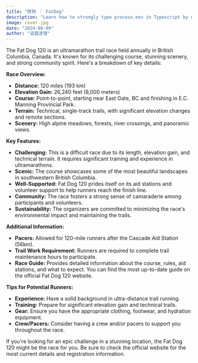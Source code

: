 ```yaml
---
title: "胖狗 ｜ FatDog"
description: "Learn how to strongly type process.env in Typescript by either augmentng global type or validating it at runtime with t3-env."
image: cover.jpg
date: "2024-08-09"
author: "追雲逐雪"
---
```


The Fat Dog 120 is an ultramarathon trail race held annually in British Columbia, Canada. It's known for its challenging course, stunning scenery, and strong community spirit. Here's a breakdown of key details:

**Race Overview:**

* **Distance:** 120 miles (193 km)
* **Elevation Gain:**  26,240 feet (8,000 meters)
* **Course:** Point-to-point, starting near East Gate, BC and finishing in E.C. Manning Provincial Park.
* **Terrain:**  Technical, single-track trails, with significant elevation changes and remote sections.
* **Scenery:**  High alpine meadows, forests, river crossings, and panoramic views.

**Key Features:**

* **Challenging:** This is a difficult race due to its length, elevation gain, and technical terrain. It requires significant training and experience in ultramarathons.
* **Scenic:** The course showcases some of the most beautiful landscapes in southwestern British Columbia.
* **Well-Supported:**  Fat Dog 120 prides itself on its aid stations and volunteer support to help runners reach the finish line.
* **Community:** The race fosters a strong sense of camaraderie among participants and volunteers.
* **Sustainability:**  The organizers are committed to minimizing the race's environmental impact and maintaining the trails.

**Additional Information:**

* **Pacers:** Allowed for 120-mile runners after the Cascade Aid Station (56km).
* **Trail Work Requirement:** Runners are required to complete trail maintenance hours to participate.
* **Race Guide:**  Provides detailed information about the course, rules, aid stations, and what to expect. You can find the most up-to-date guide on the official Fat Dog 120 website.

**Tips for Potential Runners:**

* **Experience:** Have a solid background in ultra-distance trail running.
* **Training:**  Prepare for significant elevation gain and technical trails.
* **Gear:**  Ensure you have the appropriate clothing, footwear, and hydration equipment.
* **Crew/Pacers:**  Consider having a crew and/or pacers to support you throughout the race.

If you're looking for an epic challenge in a stunning location, the Fat Dog 120 might be the race for you. Be sure to check the official website for the most current details and registration information.
